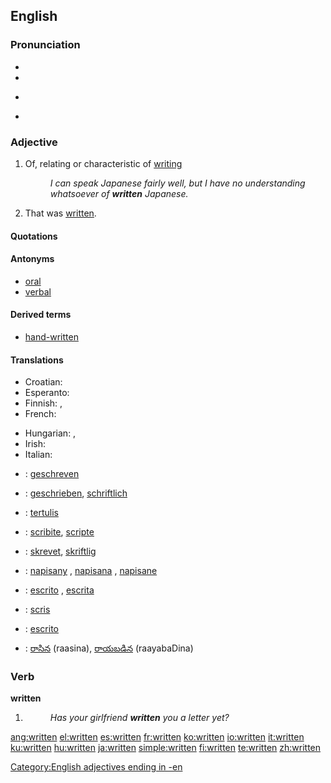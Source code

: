 ==English==

{{rank|can't|ready|ought|443|written|arms|across|answer}}

===Pronunciation===
* {{SAMPA|/"rItn=/}}
* {{IPA|/'rɪtn̩/}}
* {{audio|en-us-written.ogg|Audio (US)}}
*: {{rhymes|ɪtən}}
* {{hyphenation|writ|ten}}

===Adjective===
{{en-adj}}

# {{rfv-sense}} Of, relating or characteristic of [[writing]]
#: ''I can speak Japanese fairly well, but I have no understanding whatsoever of '''written''' Japanese.''
# That was [[write|written]].

====Quotations====
{{quote-book|title=Writing and Difference|page=62|author=[[w:Jacques Derrida|Jacques Derrida]]coauthor=Alan Bass|year=1978|passage=It is more '''written''' than said}}
{{quote-book|title=Influence and Intertextuality in Literary History‎|page=109|author=Jay Clayton|coauthor=Eric Rothstein|year=1991|passage=... although certainly more '''written''' than oral, are radically implicated in orality because of their performative nature and susceptibility to "mouvance"}}
{{quote-book|title=The Nixon Memo: Political Respectability, Russia, and the Press‎|page=68|author=[[w:Marvin L. Kalb|Marvin L. Kalb]]|year=1994|passage=Strmecki reworked the draft, making it seem "more '''written''' than spoken."}}
{{quote-book|title=The Metamorphosis of English: Versions of Other Languages‎|page=83|author=Richard M. Swiderski|year=1996|passage=The Chinese is more '''written''' than the English in that the writing is more removed from speech than the phonetic English.}}
{{quote-book|title=Page to Screen: Taking Literacy Into the Electronic Era‎|page=96|author=Ilana Snyder|coauthor=Michael Joyce|year=1998|passage=Yates concludes that in terms of lexical density, 'CMC users package information in text in ways that are more '''written''' than speech-like'}}
{{quote-book|title=Roger Ebert's Movie Yearbook 2004‎|page=71|author=[[w:Roger Ebert|Roger Ebert]]|year=2003|passage=Even insults, when they are traded, seem more written than felt.}}
{{quote-book|title=Close Listening: Poetry and the Performed Word‎|page=211|author=Charles Bernstein|year=1998|passage=printed in caps to suggest that the whole performance be thought
of as one gigantic sentence. If Silliman's talk is more '''written''' than spoken, ...}}

====Antonyms====
* [[oral]]
* [[verbal]]

====Derived terms====
* [[hand-written]]

====Translations====
{{trans-top|of, relating or characteristic of writing}}
* Croatian: {{t-|hr|pisan|alt=pȋsān}}
* Esperanto: {{t-|eo|skriba|xs=Esperanto}}
* Finnish: {{t+|fi|kirjoitettu}}, {{t+|fi|kirjallinen}}
* French: {{t+|fr|écrit}}
{{trans-mid}}
* Hungarian: {{t+|hu|írott}}, {{t|hu|írt}}
* Irish: {{t-|ga|scríofa|xs=Irish}}
* Italian: {{t+|it|scritto}}
{{trans-bottom}}

{{checktrans-top}}
* {{ttbc|Dutch}}: [[geschreven]]
* {{ttbc|German}}: [[geschrieben]], [[schriftlich]]
* {{ttbc|Indonesian}}: [[tulis|tertulis]]
* {{ttbc|Interlingua}}: [[scribite]], [[scripte]]
{{checktrans-mid}}
* {{ttbc|Norwegian}}: [[skrevet]], [[skriftlig]]
* {{ttbc|Polish}}: [[napisany]] {{m}}, [[napisana]] {{f}}, [[napisane]] {{n}}
* {{ttbc|Portuguese}}: [[escrito]] {{m}}, [[escrita]] {{f}}
* {{ttbc|Romanian}}: [[scris]]
* {{ttbc|Spanish}}: [[escrito]]
* {{ttbc|Telugu}}: [[రాసిన]] (raasina), [[రాయబడిన]] (raayabaDina)
{{checktrans-bottom}}

===Verb===
'''written'''

# {{past participle of|[[write]]}}
#: ''Has your girlfriend '''written''' you a letter yet?''

[[Category:English adjectives ending in -en]]

[[ang:written]]
[[el:written]]
[[es:written]]
[[fr:written]]
[[ko:written]]
[[io:written]]
[[it:written]]
[[ku:written]]
[[hu:written]]
[[ja:written]]
[[simple:written]]
[[fi:written]]
[[te:written]]
[[zh:written]]